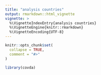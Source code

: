 ---
title: "analysis countries"
output: rmarkdown::html_vignette
vignette: >
  %\VignetteIndexEntry{analysis countries}
  %\VignetteEngine{knitr::rmarkdown}
  %\VignetteEncoding{UTF-8}
---

```{r, include = FALSE}
knitr::opts_chunk$set(
  collapse = TRUE,
  comment = "#>"
)
```

```{r setup}
library(covda)
```

